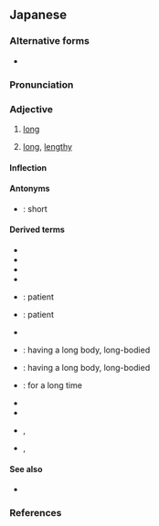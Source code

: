 ==Japanese==
{{ja-kanjitab|なが|yomi=kun}}

===Alternative forms===
* {{l|ja|永い}}

===Pronunciation===
{{ja-pron|yomi=k|ながい|acc=2|acc_ref=NHK}}
{{ja-ojad}}

===Adjective===
{{ja-adj|infl=i|ながい}}

# [[long]]
#: {{ja-usex|'''長い'''ファイル名|'''ながい''' ファイルめい|a '''long''' filename}}
#: {{ja-usex|'''長い'''糸|'''ながい''' いと|a '''long''' string}}
# {{lb|ja|time}} [[long]], [[lengthy]]
#: {{ja-usex|'''長い'''間|'''ながい''' あいだ|a '''long''' interval}}

====Inflection====
{{ja-i|なが}}

====Antonyms====
* {{sense|long}} {{ja-r|短い|みじかい}}: short

====Derived terms====
{{der-top3}}
* {{ja-r|ひょろ長い|ひょろながい}}
* {{ja-r|尻が長い|しり が ながい}}
* {{ja-r|待つ身は長い|まつみ は ながい}}
* {{ja-r|息の長い|いき の ながい}}
* {{ja-r|気が長い|き が ながい}}: patient
* {{ja-r|気の長い|き の ながい}}: patient
{{der-mid3}}
* {{ja-r|細%長い|ほそ%ながい}}
* {{ja-r|胴が長い|どう が ながい}}: having a long body, long-bodied
* {{ja-r|胴の長い|どう の ながい}}: having a long body, long-bodied
* {{ja-r|長い事|ながい こと}}: for a long time
{{der-mid3}}
* {{ja-r|長い目|ながい め}}
* {{ja-r|長い目で見る|ながい め で みる}}
* {{ja-r|長い茎の有る|ながいくきのある}}, {{ja-r|長い茎のある|ながいくきのある}}
* {{ja-r|長%椅%子|なが%い%す}}, {{ja-r|長いす|ながいす}}
{{der-bottom}}

====See also====
* {{ja-r|長さ|gloss=[[length]]|ながさ}}

===References===
<references/>